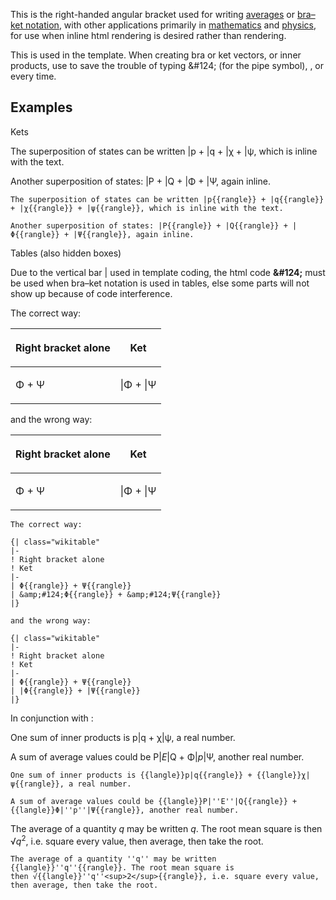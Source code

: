 {{缺乏中文说明}}
This is the right-handed angular bracket used for writing [[average]]s or [[bra–ket notation]], with other applications primarily in [[mathematics]] and [[physics]], for use when inline html rendering is desired rather than {{TeX}} rendering.

This is used in the {{tl|braket}} template. When creating bra or ket vectors, or inner products, use {{tl|Braket}} to save the trouble of typing &amp;#124; (for the pipe symbol), {{tl|langle}}, or {{tl|rangle}} every time.

==Examples==

;Kets

The superposition of states can be written |p{{rangle}} + |q{{rangle}} + |χ{{rangle}} + |ψ{{rangle}}, which is inline with the text.

Another superposition of states: |P{{rangle}} + |Q{{rangle}} + |Φ{{rangle}} + |Ψ{{rangle}}, again inline.

<pre>
The superposition of states can be written |p{{rangle}} + |q{{rangle}} + |χ{{rangle}} + |ψ{{rangle}}, which is inline with the text.

Another superposition of states: |P{{rangle}} + |Q{{rangle}} + |Φ{{rangle}} + |Ψ{{rangle}}, again inline.
</pre>

;Tables (also hidden boxes)

Due to the vertical bar | used in template coding, the html code '''&amp;#124;''' must be used when bra–ket notation is used in tables, else some parts will not show up because of code interference.

The correct way: 

{| class="wikitable"
|-
! Right bracket alone 
! Ket
|-
| Φ{{rangle}} + Ψ{{rangle}}
| &#124;Φ{{rangle}} + &#124;Ψ{{rangle}}
|}

and the wrong way:

{| class="wikitable"
|-
! Right bracket alone 
! Ket
|-
| Φ{{rangle}} + Ψ{{rangle}}
| |Φ{{rangle}} + |Ψ{{rangle}}
|}

<pre>
The correct way: 

{| class="wikitable"
|-
! Right bracket alone 
! Ket
|-
| Φ{{rangle}} + Ψ{{rangle}}
| &amp;#124;Φ{{rangle}} + &amp;#124;Ψ{{rangle}}
|}

and the wrong way:

{| class="wikitable"
|-
! Right bracket alone 
! Ket
|-
| Φ{{rangle}} + Ψ{{rangle}}
| |Φ{{rangle}} + |Ψ{{rangle}}
|}
</pre>

;In conjunction with {{tl|langle}}:

One sum of inner products is {{langle}}p|q{{rangle}} + {{langle}}χ|ψ{{rangle}}, a real number.

A sum of average values could be {{langle}}P|''E''|Q{{rangle}} + {{langle}}Φ|''p''|Ψ{{rangle}}, another real number.

<pre>
One sum of inner products is {{langle}}p|q{{rangle}} + {{langle}}χ|ψ{{rangle}}, a real number.

A sum of average values could be {{langle}}P|''E''|Q{{rangle}} + {{langle}}Φ|''p''|Ψ{{rangle}}, another real number.
</pre>

The average of a quantity ''q'' may be written {{langle}}''q''{{rangle}}. The root mean square is then √{{langle}}''q''<sup>2</sup>{{rangle}}, i.e. square every value, then average, then take the root.

<pre>
The average of a quantity ''q'' may be written {{langle}}''q''{{rangle}}. The root mean square is 
then √{{langle}}''q''<sup>2</sup>{{rangle}}, i.e. square every value, then average, then take the root.
</pre>